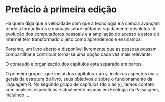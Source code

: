 
\newpage{}

# Prefácio à primeira edição {.unnumbered}

Há quem diga que a velocidade com que a tecnologia e a ciência avançam tende a tornar livros e manuais sobre métodos rapidamente obsoletos. A evolução dos computadores pessoais e a ampliação do acesso a estes e à Internet têm transformado o jeito como aprendemos e ensinamos. 

Portanto, um livro aberto e disponível livremente que as pessoas possam compartilhar e contribuir torna-se uma opção cada vez mais relevante.

O conteudo e organização dos capítulos esta separado em partes.

O primeiro grupo – que inclui dos capítulos x ao y, inclui os aspectos mais gerais da estrutura do livro, seus objetivos e sobre o funcionamento da linguagem R. No segundo grupo de capítulos (do x ao y), temos contato com análises específicas e atualmente usadas em Ecologia da Paisasgem, incluindo ....